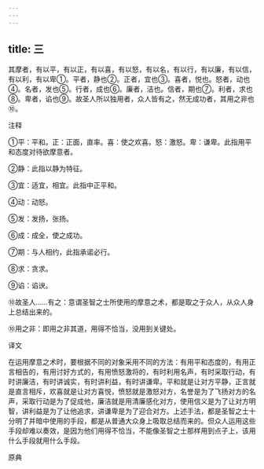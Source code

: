 ```yaml
---
---
---
```

title: 三
---



其摩者，有以平，有以正，有以喜，有以怒，有以名，有以行，有以廉，有以信，有以利，有以卑①。平者，静也②。正者，宜也③。喜者，悦也。怒者，动也④。名者，发也⑤。行者，成也⑥。廉者，洁也。信者，期也⑦。利者，求也⑧。卑者，谄也⑨。故圣人所以独用者，众人皆有之，然无成功者，其用之非也⑩。

注释

①平：平和。正：正面，直率。喜：使之欢喜。怒：激怒。卑：谦卑。此指用平和态度对待欲摩意者。

②静：此指以静为特征。

③宜：适宜，相宜。此指中正平和。

④动：动怒。

⑤发：发扬，张扬。

⑥成：成全，使之成功。

⑦期：与人相约，此指承诺必行。

⑧求：贪求。

⑨谄：谄谀。

⑩故圣人……有之：意谓圣智之士所使用的摩意之术，都是取之于众人，从众人身上总结出来的。

⑩用之非：即用之非其道，用得不恰当，没用到关键处。

译文

在运用摩意之术时，要根据不同的对象采用不同的方法：有用平和态度的，有用正言相告的，有用讨好方式的，有用愤怒激将的，有时利用名声，有时采取行动，有时讲廉洁，有时讲诚实，有时讲利益，有时讲谦卑。平和就是让对方平静，正言就是直言相斥，欢喜就是让对方喜悦，愤怒就是激怒对方，名誉是为了飞扬对方的名声，采取行动是为了促成他，廉洁就是用清廉感化对方，使用信义是为了让对方明智，讲利益是为了让他追求，讲谦卑是为了迎合对方。上述手法，都是圣智之士十分明了并暗中使用的手段，都是从普通大众身上吸取总结而来的。但众人运用这些手段却难以奏效，是因为他们用得不恰当，不能像圣智之士那样用到点子上，该用什么手段就用什么手段。

原典
